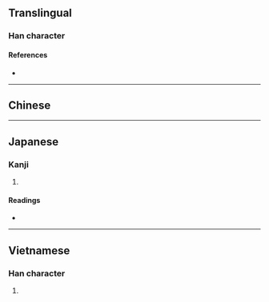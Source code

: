 {{character info}}
==Translingual==

===Han character===
{{Han char|rn=32|rad=土|as=09|sn=12|four=40161|canj=GYTA|ids=⿰土音}}

====References====
* {{Han ref|kx=0234.120|dkj=05282|dj=0472.060|hdz=10466.020|uh=5837}}

----

==Chinese==
{{zh-see|窨|v}}

----

==Japanese==

===Kanji===
{{ja-kanji|grade=|rs=土09}}

# {{rfdef|ja|sort=土09}}

====Readings====
* {{ja-readings|on=[[あん]] (an), [[おん]] (on)|kun=}}

----

==Vietnamese==

===Han character===
{{vi-hantu|[[om]]|rs=土09}}

# {{rfdef|vi|sort=土09}}